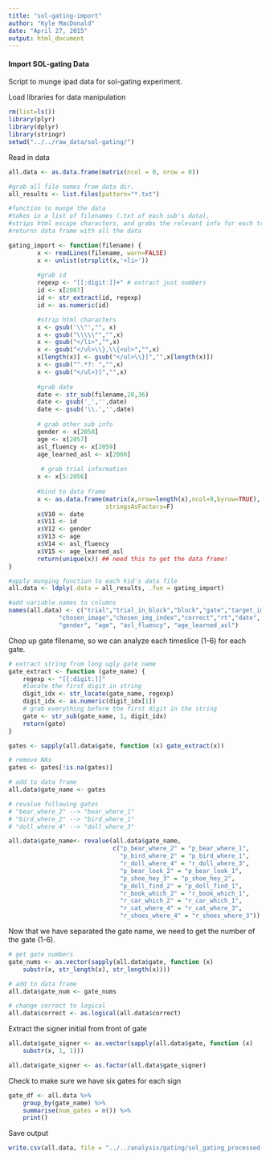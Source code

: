 ```yaml
---
title: "sol-gating-import"
author: "Kyle MacDonald"
date: "April 27, 2015"
output: html_document
---
```


#### Import SOL-gating Data

Script to munge ipad data for sol-gating experiment. 


Load libraries for data manipulation

```r
rm(list=ls()) 
library(plyr)
library(dplyr)
library(stringr)
setwd("../../raw_data/sol-gating/")
```

Read in data

```r
all.data <- as.data.frame(matrix(ncol = 0, nrow = 0))

#grab all file names from data dir. 
all_results <- list.files(pattern="*.txt")

#function to munge the data
#takes in a list of filenames (.txt of each sub's data), 
#strips html escape characters, and grabs the relevant info for each trial
#returns data frame with all the data

gating_import <- function(filename) {
        x <- readLines(filename, warn=FALSE)
        x <- unlist(strsplit(x,'<li>'))
        
        #grab id
        regexp <- "[[:digit:]]+" # extract just numbers
        id <- x[2067]
        id <- str_extract(id, regexp)
        id <- as.numeric(id)

        #strip html characters
        x <- gsub('\\"',"", x)
        x <- gsub("\\\\\"","",x)
        x <- gsub("</li>","",x)
        x <- gsub("</ul>\\},\\{<ul>","",x)
        x[length(x)] <- gsub("</ul>\\}]","",x[length(x)])
        x <- gsub("^.*?: ","",x)
        x <- gsub("</ul>}]","",x)
        
        #grab date 
        date <- str_sub(filename,20,36)
        date <- gsub('_','',date)
        date <- gsub('\\.','',date)
        
        # grab other sub info
        gender <- x[2058]
        age <- x[2057]
        asl_fluency <- x[2059]
        age_learned_asl <- x[2060]
        
         # grab trial information 
        x <- x[5:2056]
        
        #bind to data frame
        x <- as.data.frame(matrix(x,nrow=length(x),ncol=9,byrow=TRUE), 
                           stringsAsFactors=F)
        x$V10 <- date
        x$V11 <- id
        x$V12 <- gender
        x$V13 <- age
        x$V14 <- asl_fluency
        x$V15 <- age_learned_asl
        return(unique(x)) ## need this to get the data frame!
}

#apply munging function to each kid's data file
all.data <- ldply(.data = all_results, .fun = gating_import)

#add variable names to columns
names(all.data) <- c("trial","trial_in_block","block","gate","target_image",
              "chosen_image","chosen_img_index","correct","rt","date", "id",
              "gender", "age", "asl_fluency", "age_learned_asl")
```

Chop up gate filename, so we can analyze each timeslice (1-6) for 
each gate. 

```r
# extract string from long ugly gate name
gate_extract <- function (gate_name) {
    regexp <- "[[:digit:]]"
    #locate the first digit in string
    digit_idx <- str_locate(gate_name, regexp)
    digit_idx <- as.numeric(digit_idx[1])
    # grab everything before the first digit in the string
    gate <- str_sub(gate_name, 1, digit_idx)
    return(gate)
}

gates <- sapply(all.data$gate, function (x) gate_extract(x))

# remove NAs
gates <- gates[!is.na(gates)]

# add to data frame
all.data$gate_name <- gates

# revalue following gates
# "bear_where_2" --> "bear_where_1"
# "bird_where_2" --> "bird_where_1"
# "doll_where_4" --> "doll_where_3"

all.data$gate_name<- revalue(all.data$gate_name, 
                             c("p_bear_where_2" = "p_bear_where_1",
                               "p_bird_where_2" = "p_bird_where_1",
                               "r_doll_where_4" = "r_doll_where_3",
                               "p_bear_look_2" = "p_bear_look_1",
                               "p_shoe_hey_3" = "p_shoe_hey_2",
                               "p_doll_find_2" = "p_doll_find_1",
                               "r_book_which_2" = "r_book_which_1",
                               "r_car_which_2" = "r_car_which_1",
                               "r_cat_where_4" = "r_cat_where_3",
                               "r_shoes_where_4" = "r_shoes_where_3"))
```

Now that we have separated the gate name, we need to get the number
of the gate (1-6).

```r
# get gate numbers
gate_nums <- as.vector(sapply(all.data$gate, function (x)
    substr(x, str_length(x), str_length(x))))

# add to data frame
all.data$gate_num <- gate_nums

# change correct to logical 
all.data$correct <- as.logical(all.data$correct)
```

Extract the signer initial from front of gate

```r
all.data$gate_signer <- as.vector(sapply(all.data$gate, function (x)
    substr(x, 1, 1)))

all.data$gate_signer <- as.factor(all.data$gate_signer)
```

Check to make sure we have six gates for each sign

```r
gate_df <- all.data %>%
    group_by(gate_name) %>%
    summarise(num_gates = n()) %>% 
    print()
```

Save output

```r
write.csv(all.data, file = "../../analysis/gating/sol_gating_processed-df.csv", row.names=F)
```

